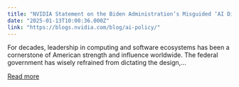 ```yaml
---
title: "NVIDIA Statement on the Biden Administration’s Misguided ‘AI Diffusion’ Rule"
date: "2025-01-13T10:00:36.000Z"
link: "https://blogs.nvidia.com/blog/ai-policy/"
---
```


For decades, leadership in computing and software ecosystems has been a cornerstone of American strength and influence worldwide. The federal government has wisely refrained from dictating the design,...

[Read more](https://blogs.nvidia.com/blog/ai-policy/)
